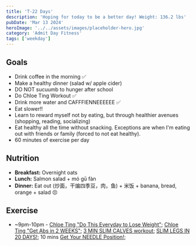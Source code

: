 ```yaml
---
title: 'T-22 Days'
description: 'Hoping for today to be a better day! Weight: 136.2 lbs'
pubDate: 'Mar 13 2024'
heroImage: '../../assets/images/placeholder-hero.jpg'
category: 'Admit Day Fitness'
tags: ['weekday']
---
```


## Goals

- Drink coffee in the morning ✅
- Make a healthy dinner (salad w/ apple cider)
- DO NOT sucuumb to hunger after school
- Do Chloe Ting Workout ✅
- Drink more water and CAFFFIENNEEEEEE ✅
- Eat slower!!
- Learn to reward myself not by eating, but through healthier avenues (shopping, reading, socializing)
- Eat healthy all the time without snacking. Exceptions are when I'm eating out with friends or family (forced to not eat healthy).
- 60 minutes of exercise per day

## Nutrition

- **Breakfast:** Overnight oats
- **Lunch:** Salmon salad + mó gū fàn
- **Dinner:** Eat out (炒面，干煸四季豆，肉，鱼) + 米饭 + banana, bread, orange + salad 😣

## Exercise

- ~9pm-10pm - [Chloe Ting "Do This Everyday to Lose Weight"](https://www.youtube.com/watch?v=2MoGxae-zyo); [Chloe Ting "Get Abs in 2 WEEKS"](https://www.youtube.com/watch?v=2pLT-olgUJs); [3 MIN SLIM CALVES workout](https://www.youtube.com/watch?v=7UyhQ88ZOSU); [SLIM LEGS IN 20 DAYS!](https://www.youtube.com/watch?v=Jg61m0DwURs); 10 mins [Get Your NEEDLE Position!](https://www.youtube.com/watch?v=Jg61m0DwURs);

